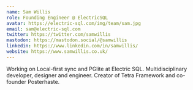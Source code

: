 ```yaml
---
name: Sam Willis
role: Founding Engineer @ ElectricSQL
avatar: https://electric-sql.com/img/team/sam.jpg
email: sam@electric-sql.com
twitter: https://twitter.com/samwillis
mastodon: https://mastodon.social/@samwillis
linkedin: https://www.linkedin.com/in/samwillis/
website: https://www.samwillis.co.uk/
---
```


Working on Local-first sync and PGlite at Electric SQL. Multidisciplinary developer, designer and engineer. Creator of Tetra Framework and co-founder Posterhaste.
